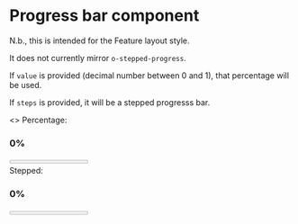 
<Meta title="Core|Progress" component={Progress} />

# Progress bar component

N.b., this is intended for the Feature layout style.

It does not currently mirror `o-stepped-progress`.

If `value` is provided (decimal number between 0 and 1), that percentage
will be used.

If `steps` is provided, it will be a stepped progresss bar.

<Preview>
  <Story name="Examples">
    <>
      Percentage:
      <div className="dark" style={{ color: 'white' }}>
        <h3>0%</h3>
        <Progress value={0} />
        <h3>30%</h3>
        <Progress value={0.3} />
        <h3>60%</h3>
        <Progress value={0.6} />
        <h3>100%</h3>
        <Progress value={1} />
      </div>
      Stepped:
      <div className="dark" style={{ color: 'white' }}>
        <h3>0%</h3>
        <Progress value={0} steps={4} />
        <h3>30%</h3>
        <Progress value={0.3} steps={10} />
        <h3>60%</h3>
        <Progress value={0.6} steps={2} />
        <h3>100%</h3>
        <Progress value={1} steps={50} />
      </div>
    </>
  </Story>
</Preview>
